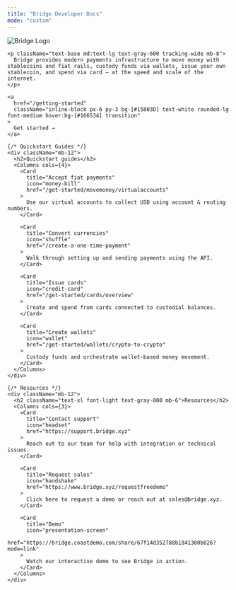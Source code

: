 ```yaml
---
title: "Bridge Developer Docs"
mode: "custom"
---
```


<div className="bg-gradient-to-b from-[#d4f2ef] via-[#f7fafc] to-white text-center text-gray-900">
  <div className="hero max-w-4xl mx-auto px-6 pt-10 pb-4">
    <img
      src="/logo/bridge_logo.png"
      alt="Bridge Logo"
      className="h-10 mb-6 select-none pointer-events-none mx-auto"
      draggable="false"
    />
  

    <p className="text-base md:text-lg text-gray-600 tracking-wide mb-8">
      Bridge provides modern payments infrastructure to move money with stablecoins and fiat rails, custody funds via wallets, issue your own stablecoin, and spend via card — at the speed and scale of the internet.
    </p>

    <a
      href="/getting-started"
      className="inline-block px-6 py-3 bg-[#15803D] text-white rounded-lg font-medium hover:bg-[#166534] transition"
    >
      Get started →
    </a>
  </div>
</div>

<div className="bg-white pt-12 pb-16">
  <div className="max-w-6xl mx-auto px-6">

    {/* Quickstart Guides */}
    <div className="mb-12">
      <h2>Quickstart guides</h2>
      <Columns cols={4}>
        <Card
          title="Accept fiat payments"
          icon="money-bill"
          href="/get-started/movemoney/virtualaccounts"
        >
          Use our virtual accounts to collect USD using account & routing numbers.
        </Card>

        <Card
          title="Convert currencies"
          icon="shuffle"
          href="/create-a-one-time-payment"
        >
          Walk through setting up and sending payments using the API.
        </Card>

        <Card
          title="Issue cards"
          icon="credit-card"
          href="/get-started/cards/overview"
        >
          Create and spend from cards connected to custodial balances.
        </Card>

        <Card
          title="Create wallets"
          icon="wallet"
          href="/get-started/wallets/crypto-to-crypto"
        >
          Custody funds and orchestrate wallet-based money movement.
        </Card>
      </Columns>
    </div>

    {/* Resources */}
    <div className="mb-12">
      <h2 className="text-xl font-light text-gray-800 mb-6">Resources</h2>
      <Columns cols={3}>
        <Card
          title="Contact support"
          icon="headset"
          href="https://support.bridge.xyz"
        >
          Reach out to our team for help with integration or technical issues.
        </Card>

        <Card
          title="Request sales"
          icon="handshake"
          href="https://www.bridge.xyz/requestfreedemo"
        >
          Click here to request a demo or reach out at sales@bridge.xyz.
        </Card>

        <Card
          title="Demo"
          icon="presentation-screen"
          href="https://bridge.coastdemo.com/share/67f14d352788b1841300b826?mode=link"
        >
          Watch our interactive demo to see Bridge in action.
        </Card>
      </Columns>
    </div>

  </div>
</div>
